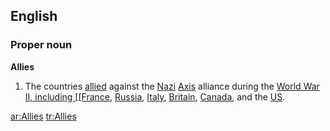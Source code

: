 {{see|allies}}
{{cleanup|This definition is a bit sketchy}}
==English==

===Proper noun===
'''Allies'''

# The countries [[allied]] against the [[Nazi]] [[Axis]] alliance during the [[World War II, including [[France]], [[Russia]], [[Italy]], [[Britain]], [[Canada]], and the [[US]].

[[ar:Allies]]
[[tr:Allies]]